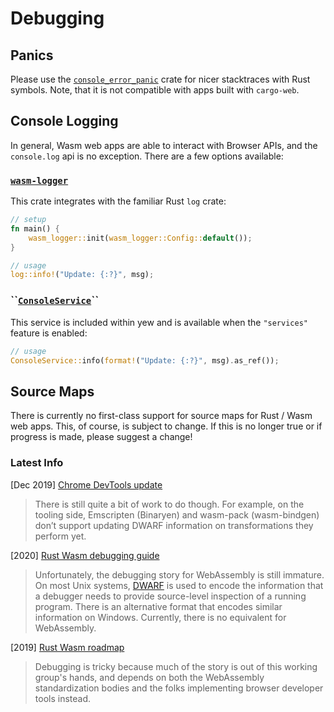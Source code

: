 # Debugging

## Panics

Please use the [`console_error_panic`](https://github.com/rustwasm/console_error_panic_hook) crate for nicer stacktraces with Rust symbols. Note, that it is not compatible with apps built with `cargo-web`.

## Console Logging

In general, Wasm web apps are able to interact with Browser APIs, and the `console.log` api is no exception. There are a few options available:

### [`wasm-logger`](https://crates.io/crates/wasm-logger)

This crate integrates with the familiar Rust `log` crate:

```rust
// setup
fn main() {
    wasm_logger::init(wasm_logger::Config::default());
}

// usage
log::info!("Update: {:?}", msg);
```

### **\`\`**[**`ConsoleService`**](https://docs.rs/yew/0.13.2/yew/services/console/struct.ConsoleService.html)**\`\`**

This service is included within yew and is available when the `"services"` feature is enabled:

```rust
// usage
ConsoleService::info(format!("Update: {:?}", msg).as_ref());
```

## Source Maps

There is currently no first-class support for source maps for Rust / Wasm web apps. This, of course, is subject to change. If this is no longer true or if progress is made, please suggest a change!

### Latest Info

\[Dec 2019\] [Chrome DevTools update](https://developers.google.com/web/updates/2019/12/webassembly#the_future)

> There is still quite a bit of work to do though. For example, on the tooling side, Emscripten \(Binaryen\) and wasm-pack \(wasm-bindgen\) don’t support updating DWARF information on transformations they perform yet.

\[2020\] [Rust Wasm debugging guide](https://rustwasm.github.io/book/reference/debugging.html#using-a-debugger)

> Unfortunately, the debugging story for WebAssembly is still immature. On most Unix systems, [DWARF](http://dwarfstd.org/) is used to encode the information that a debugger needs to provide source-level inspection of a running program. There is an alternative format that encodes similar information on Windows. Currently, there is no equivalent for WebAssembly.

\[2019\] [Rust Wasm roadmap](https://rustwasm.github.io/rfcs/007-2019-roadmap.html#debugging)

> Debugging is tricky because much of the story is out of this working group's hands, and depends on both the WebAssembly standardization bodies and the folks implementing browser developer tools instead.
